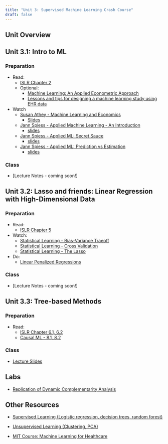 ```yaml
---
title: "Unit 3: Supervised Machine Learning Crash Course"
draft: false
---
```


## Unit Overview

## Unit 3.1: Intro to ML

### Preparation

-   Read:
    -   [ISLR Chapter 2]()
    -   Optional:
        -   [Machine Learning: An Applied Econometric Approach](https://app.perusall.com/courses/hpm-883/machine-learning-an-applied-econometric-approach-981264625)
        -   [Lessons and tips for designing a machine learning study using EHR data](https://app.perusall.com/courses/hpm-883/lessons-and-tips-for-designing-a-machine-learning-study-using-ehr-data)
-   Watch
    -   [Susan Athey - Machine Learning and Economics](https://www.youtube.com/watch?v=Z0ZcsxI-HTs)
        -   [Slides](https://drive.google.com/file/d/18aJiFthGTj9oly5yd8MCDNVEV2d6HTft/view)
    -   [Jann Spiess - Applied Machine Learning - An Introduction](https://www.youtube.com/watch?v=Z0ZcsxI-HTs)
        -   [slides](https://drive.google.com/file/d/1WACyrmUdlEZ-FI9ekC9ggo7m-pYUD7id/view?usp=sharing)
    -   [Jann Spiess - Applied ML: Secret Sauce](https://www.youtube.com/watch?v=Qs6JmdNoT-Y)
        -   [slides](https://drive.google.com/file/d/1qaiJOStmAOVnBubteuQDu56Or0cC3V_Q/view)
    -   [Jann Spiess - Applied ML: Prediction vs Estimation](https://www.youtube.com/watch?v=e2Nmlk0cbrY)
        -   [slides](https://drive.google.com/file/d/1x1NbOqgZpMegBSq-jpJPYQjaZiioh4Ix/view)

### Class

-   \[Lecture Notes - coming soon!\]

## Unit 3.2: Lasso and friends: Linear Regression with High-Dimensional Data

### Preparation

-   Read:
    -   [ISLR Chapter 5](https://app.perusall.com/courses/hpm-883/islrv2-corrected-june-2023)
-   Watch:
    -   [Statistical Learning - Bias-Variance Traeoff](https://youtu.be/pvcEQfcO3pk?si=qtjopD4nYb6aZvfs)
    -   [Statistical Learning - Cross Validation](https://youtu.be/6eWODQJrMKs?si=L86PmFYhMOUcJFXf)
    -   [Statistical Learning - The Lasso](https://youtu.be/0tfPuddPhEY?si=euU1Rm_WEDvTGt80)
-   Do:
    -   [Linear Penalized Regressions](https://colab.research.google.com/github/CausalAIBook/MetricsMLNotebooks/blob/main/PM2/r_linear_penalized_regs.irnb)

### Class

-   \[Lecture Notes - coming soon!\]

## Unit 3.3: Tree-based Methods

### Preparation

-   Read:
    -   [ISLR Chapter 6.1, 6.2](https://app.perusall.com/courses/hpm-883/islrv2-corrected-june-2023)
    -   [Causal ML - 8.1, 8.2](https://app.perusall.com/courses/hpm-883/causalml_chap_8)

### Class

-   [Lecture Slides](unit-3/lec-3-3-slides.qmd)

## Labs

-   [Replication of Dynamic Complementarity Analysis](https://drive.google.com/drive/u/0/folders/1qe6nFqRVd-pJoUaqg-imLJI4npAfzo0X)

## Other Resources

-   [Supervised Learning (Logistic regression, decision trees, random forest)](https://github.com/DHEPLab/SISBID-Supervised-Learning)

-   [Unsupervised Learning (Clustering, PCA)](https://github.com/SISBID/Unsupervised-Learning)

-   [MIT Course: Machine Learning for Healthcare](https://ocw.mit.edu/courses/6-s897-machine-learning-for-healthcare-spring-2019/pages/syllabus/)